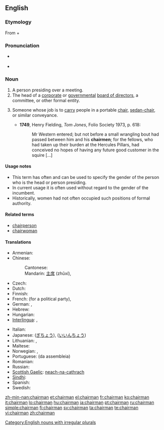 {{wikipedia}}
==English==

===Etymology===
From {{term|chair}} + {{term|man}}

===Pronunciation===
* {{a|UK}} {{IPA|/ˈtʃɛːmən/}}
* {{audio|en-us-chairman.ogg|Audio (US)}}

===Noun===
{{en-noun|chairmen}}

# A person presiding over a meeting.
# The head of a [[corporate]] or [[government]]al [[board of directors]], a committee, or other formal entity.
# {{historical}} Someone whose job is to [[carry]] people in a portable [[chair]], [[sedan-chair]], or similar conveyance.
#* '''1749''', Henry Fielding, ''Tom Jones'', Folio Society 1973, p. 618:
#*: Mr Western entered; but not before a small wrangling bout had passed between him and his '''chairmen'''; for the fellows, who had taken up their burden at the Hercules Pillars, had conceived no hopes of having any future good customer in the squire [...]

====Usage notes====
* This term has often and can be used to specify the gender of the person who is the head or person presiding.
* In current usage it is often used without regard to the gender of the incumbent.
* Historically, women had not often occupied such positions of formal authority.

====Related terms====
* [[chairperson]]
* [[chairwoman]]

====Translations====
{{trans-top|person presiding over a meeting}}
* Armenian: {{t-|hy|նախագահ|tr=naxagah|sc=Armn|xs=Armenian}}
* Chinese:
*: Cantonese: {{tø|yue|主席|tr=zyu2 zik6|sc=Hani|xs=Cantonese}} {{tø|yue|議長|tr=ji5 zoeng2|sc=Hani|xs=Cantonese}}
*: Mandarin: [[主席]] (zhǔxí), {{zh-tsp|議長|议长|yìzhǎng}}
* Czech: {{t+|cs|předseda|m}}
* Dutch: {{t+|nl|voorzitter|m}}
* Finnish: {{t+|fi|puheenjohtaja}}
* French: {{t+|fr|secrétaire général}} (for a political party), {{t+|fr|président|m}}
* German: {{t|de|Vorsitzender|m}}, {{t|de|Vorsitzende|f}}
* Hebrew: {{t|he|יושב־ראש|m|tr=yoshev-rosh|sc=Hebr}}
* Hungarian: {{t+|hu|elnök}}
* [[Interlingua]]: {{t-|ia|presidente|xs=Interlingua}}, {{t-|ia|chairman|xs=Interlingua}}
{{trans-mid}}
* Italian: {{t+|it|presidente|m}}
* Japanese: {{t+|ja|議長|tr=gichō|sc=Jpan}} ([[ぎちょう]]), {{t-|ja|委員長|tr=iinchō|sc=Jpan}} ([[いいんちょう]])
* Lithuanian: {{t|lt|pirmininkas|m|xs=Lithuanian}}, {{t|lt|pirmininkė|f|xs=Lithuanian}}
* Maltese: {{t|mt|ċermen|xs=Maltese}}
* Norwegian: {{t|no|styreformann}}, {{t|no|møteleder}}
* Portuguese: {{t+|pt|presidente}} (da assembleia)
* Romanian: {{t-|ro|director}}
* Russian: {{t+|ru|председатель|m|tr=pr'eds'edát'el'|sc=Cyrl}}
* [[Scottish Gaelic]]: [[neach-na-cathrach]] {{m|f}}
* [[Sindhi]]: {{t|sd|نِشِستمان|sc=Arab|xs=Sindhi}}
* Spanish: {{t+|es|presidente}}
* Swedish: {{t+|sv|ordförande|c}}
{{trans-bottom}}

[[Category:English nouns with irregular plurals]]

[[zh-min-nan:chairman]]
[[et:chairman]]
[[el:chairman]]
[[fr:chairman]]
[[ko:chairman]]
[[it:chairman]]
[[lo:chairman]]
[[hu:chairman]]
[[ja:chairman]]
[[pt:chairman]]
[[ru:chairman]]
[[simple:chairman]]
[[fi:chairman]]
[[sv:chairman]]
[[ta:chairman]]
[[te:chairman]]
[[vi:chairman]]
[[zh:chairman]]
